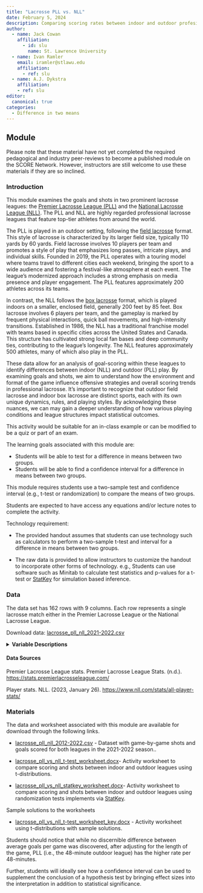 ```yaml
---
title: "Lacrosse PLL vs. NLL"
date: February 5, 2024
description: Comparing scoring rates between indoor and outdoor profesional lacrosse leagues.
author:
  - name: Jack Cowan
    affiliation:
      - id: slu
        name: St. Lawrence University
  - name: Ivan Ramler
    email: iramler@stlawu.edu
    affiliation:
      - ref: slu
  - name: A.J. Dykstra
    affiliation:
    - ref: slu
editor: 
  canonical: true
categories:
  - Difference in two means
---
```


## Module

Please note that these material have not yet completed the required pedagogical and industry peer-reviews to become a published module on the SCORE Network. However, instructors are still welcome to use these materials if they are so inclined.

### Introduction

This module examines the goals and shots in two prominent lacrosse leagues: the [Premier Lacrosse League (PLL)](https://premierlacrosseleague.com/){target="_blank"} and the [National Lacrosse League (NLL)](https://www.nll.com/){target="_blank"}. The PLL and NLL are highly regarded professional lacrosse leagues that feature top-tier athletes from around the world.

The PLL is played in an outdoor setting, following the [field lacrosse](https://en.wikipedia.org/wiki/Field_lacrosse){target="_blank"} format. This style of lacrosse is characterized by its larger field size, typically 110 yards by 60 yards. Field lacrosse involves 10 players per team and promotes a style of play that emphasizes long passes, intricate plays, and individual skills. Founded in 2019, the PLL operates with a touring model where teams travel to different cities each weekend, bringing the sport to a wide audience and fostering a festival-like atmosphere at each event. The league's modernized approach includes a strong emphasis on media presence and player engagement. The PLL features approximately 200 athletes across its teams.

In contrast, the NLL follows the [box lacrosse](https://en.wikipedia.org/wiki/Box_lacrosse){target="_blank"} format, which is played indoors on a smaller, enclosed field, generally 200 feet by 85 feet. Box lacrosse involves 6 players per team, and the gameplay is marked by frequent physical interactions, quick ball movements, and high-intensity transitions. Established in 1986, the NLL has a traditional franchise model with teams based in specific cities across the United States and Canada. This structure has cultivated strong local fan bases and deep community ties, contributing to the league's longevity. The NLL features approximately 500 athletes, many of which also play in the PLL.

These data allow for an analysis of goal-scoring within these leagues to identify differences between indoor (NLL) and outdoor (PLL) play. By examining goals and shots, we aim to understand how the environment and format of the game influence offensive strategies and overall scoring trends in professional lacrosse. It's important to recognize that outdoor field lacrosse and indoor box lacrosse are distinct sports, each with its own unique dynamics, rules, and playing styles. By acknowledging these nuances, we can may gain a deeper understanding of how various playing conditions and league structures impact statistical outcomes.


::: {.callout-note collapse="true" title="Activity Length" appearance="minimal"}
This activity would be suitable for an in-class example or can be modified to be a quiz or part of an exam.
:::

::: {.callout-note collapse="true" title="Learning Objectives" appearance="minimal"}
The learning goals associated with this module are:

*    Students will be able to test for a difference in means between two groups.
*    Students will be able to find a confidence interval for a difference in means between two groups.
:::

::: {.callout-note collapse="true" title="Methods" appearance="minimal"}
This module requires students use a two-sample test and confidence interval (e.g., t-test or randomization) to compare the means of two groups. 

Students are expected to have access any equations and/or lecture notes to complete the activity.

Technology requirement: 

- The provided handout assumes that students can use technology such as calculators to perform a two-sample t-test and  interval for a difference in means between two groups.

- The raw data is provided to allow instructors to customize the handout to incorporate other forms of technology. e.g., Students can use software such as Minitab to calculate test statistics and p-values for a t-test or [StatKey](https://www.lock5stat.com/StatKey/){target="_blank"} for simulation based inference.

:::

### Data

The data set has 162 rows with 9 columns. Each row represents a single lacrosse match either in the Premier Lacrosse League or the National Lacrosse League.

Download data: [lacrosse_pll_nll_2021-2022.csv](lacrosse_pll_nll_2021-2022.csv)

<details>

<summary><b>Variable Descriptions</b></summary>

| Variable       | Description                                                    |
|------------------|------------------------------------------------------|
| League         | The Premier Lacrosse league and the National Lacrosse League   |
| Away_team      | The traveling team                                             |
| Home_team      | The hosting team                                               |
| Away_shots     | How many shots the `Away_team` had on net                      |
| Home_shots     | How many shots the `Home_team` had on net                      |
| Away_goals     | How many goals the `Away_team` had on net                      |
| Home_goals     | How many goals the `Home_team` had on net                      |
| goals_per_game | The total amount of goals scored each game                     |
| goals_per_48   | The average amount of goals for the first 48 minutes of a game |

</details>


#### Data Sources
Premier Lacrosse League stats. Premier Lacrosse League Stats. (n.d.). [https://stats.premierlacrosseleague.com/](https://stats.premierlacrosseleague.com/)

Player stats. NLL. (2023, January 26). [https://www.nll.com/stats/all-player-stats/](https://www.nll.com/stats/all-player-stats/)



### Materials

The data and worksheet associated with this module are available for download through the following links. 

* [lacrosse_pll_nll_2012-2022.csv](lacrosse_pll_nll_2021-2022.csv) - Dataset with game-by-game shots and goals scored for both leagues in the 2021-2022 season.. 

* [lacrosse_pll_vs_nll_t-test_worksheet.docx](lacrosse_pll_vs_nll_t-test_worksheet.docx)- Activity worksheet to compare scoring and shots between indoor and outdoor leagues using t-distributions.

* [lacrosse_pll_vs_nll_statkey_worksheet.docx](lacrosse_pll_vs_nll_statkey_worksheet.docx)- Activity worksheet to compare scoring and shots between indoor and outdoor leagues using randomization tests implements via [StatKey](https://www.lock5stat.com/StatKey/){target="_blank"}.



Sample solutions to the worksheets 

* [lacrosse_pll_vs_nll_t-test_worksheet_key.docx](lacrosse_pll_vs_nll_t-test_worksheet_key.docx) - Activity worksheet using t-distributions with sample solutions. 


::: {.callout-note collapse="true" title="Conclusion" appearance="minimal"}
Students should notice that while no discernible difference between average goals per game was discovered, after adjusting for the length of the game, PLL (i.e., the 48-minute outdoor league) has the higher rate per 48-minutes.

Further, students will ideally see how a confidence interval can be used to supplement the conclusion of a hypothesis test by bringing effect sizes into the interpretation in addition to statistical significance.
:::


